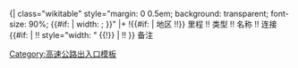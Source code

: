 <includeonly>{| class="wikitable" style="margin: 0 0.5em; background: transparent; font-size: 90%; {{#if: {{{width|}}} | width: {{{width|}}}; }}"
|+ 
!{{#if: {{{place|}}}| 地区 !!}} 里程 !! 类型 !! 名称 !! 连接 {{#if: {{{comment width|}}} | !! style="width: {{{comment width|}}}" {{!}} | !! }} 备注</includeonly><noinclude>
{{Documentation}}
[[Category:高速公路出入口模板]]
</noinclude>